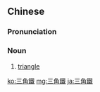 {{also|三角铁}}
==Chinese==
{{zh-forms|s=三角铁|type=21}}

===Pronunciation===
{{zh-pron
|m=sānjiǎotiě,er=2
|c=saam1 gok3 tit3
|cat=n
}}

===Noun===
{{zh-noun}}

# {{lb|zh|musical instrument}} [[triangle]]

[[ko:三角鐵]]
[[mg:三角鐵]]
[[ja:三角鐵]]